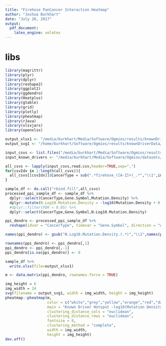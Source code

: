 ```yaml
---
title: "Firehose PanCancer Interaction Heatmap"
author: "Joshua Burkhart"
date: "July 20, 2017"
output:
  pdf_document:
    latex_engine: xelatex
---
```


# libs
```r
library(magrittr)
library(plyr)
library(dplyr)
library(reshape2)
library(ggplot2)
library(ggdendro)
library(Heatplus)
library(gtable)
library(grid)
library(plotly)
library(pheatmap)
library(rJava)
library(xlsxjars)
library(openxlsx)

output_xlsx1 <- "/media/burkhart/Media/Software/Ogmios/results/knownDriverData/KnownDriverHotspots.xlsx"
output_svg1 <- "/home/burkhart/Software/Ogmios/results/knownDriverData/FirehosePanCancerKnownDriverHotspotHeatmap.svg"

input_csvs <- list.files("/media/burkhart/Media/Software/Ogmios/results/knownDriverData/",pattern = "firehose_.*_mutationDensity.csv",full.names = TRUE)
input_known_drivers <- "/media/burkhart/Media/Software/Ogmios/datasets/guanming_known_drivers.txt"

all_csvs <- lapply(input_csvs,read.csv,header=TRUE,sep=",")
for(csvIdx in 1:length(all_csvs)){
  all_csvs[[csvIdx]]$CancerType = sub(".*firehose_([A-Z]+)_.*","\\1",input_csvs[csvIdx])
}

sample_df <- do.call("rbind.fill",all_csvs)
processed_ppi_sample_df <- sample_df %>%
  dplyr::select(CancerType,Gene.Symbol,Mutation.Density) %>%
  dplyr::mutate(N.Log10.Mutation.Density = -log10(Mutation.Density + 0.00001)) %>%
  #dplyr::filter(FDR < 0.05) %>%
  dplyr::select(CancerType,Gene.Symbol,N.Log10.Mutation.Density)

ppi_dendro <- processed_ppi_sample_df %>%
  reshape(idvar = "CancerType", timevar = "Gene.Symbol", direction = "wide")

names(ppi_dendro) <- gsub("N.Log10.Mutation.Density.(.*)","\\1",names(ppi_dendro))

rownames(ppi_dendro) <- ppi_dendro[,1]
ppi_dendro <- ppi_dendro[,-1]
ppi_dendro[is.na(ppi_dendro)] <- 0

```

```r
sample_df %>%
  write.xlsx(file=output_xlsx1)
```

```r
m <- data.matrix(ppi_dendro, rownames.force = TRUE)

img_height = 6
img_width = 24
svg(filename = output_svg1, width = img_width, height = img_height)
pheatmap::pheatmap(m,
                   color = c("white","grey","yellow","orange","red","darkred","purple"),
                   main = "Known Driver Hotspot -log10(Mutation Density) for Sliding Window of 300 AA",
                   clustering_distance_cols = "euclidean",
                   clustering_distance_rows = "euclidean",
                   fontsize = 8,
                   clustering_method = "complete",
                   width = img_width,
                   height = img_height)
dev.off()
```
